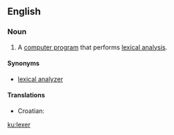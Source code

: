 ==English==
{{wikipedia}}

===Noun===
{{en-noun}}

# {{computing}} A [[computer program]] that performs [[lexical analysis]].

====Synonyms====
* [[lexical analyzer]]

====Translations====
{{trans-top|computer program}}
*Croatian: {{t|hr|lekser|m}}
{{trans-mid}}
{{trans-bottom}}

[[ku:lexer]]
